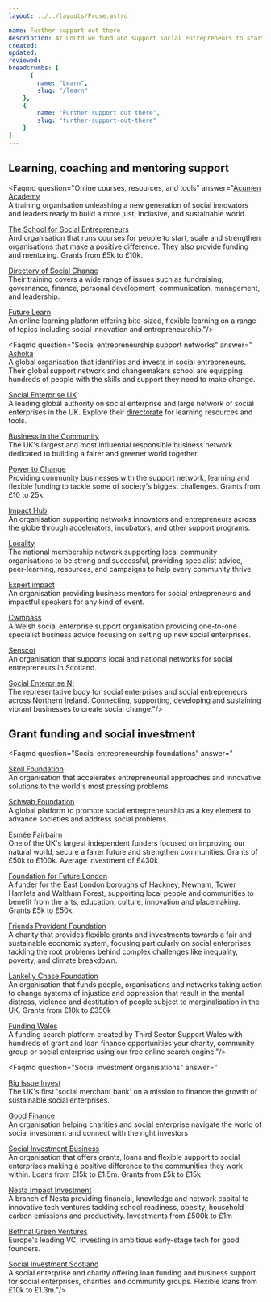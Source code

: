 ```yaml
---
layout: ../../layouts/Prose.astro

name: Further support out there
description: At UnLtd we fund and support social entrepreneurs to start up and scale their impact, but we don't work in siloes. The social entrepreneurship ecosystem is vast, and we want to help you find the right support for you and your enterprise.
created: 
updated: 
reviewed: 
breadcrumbs: [
      {
        name: "Learn",
        slug: "/learn"
    },
    {
        name: "Further support out there",
        slug: "further-support-out-there"
    }
]
---
```



## Learning, coaching and mentoring support

<Faqmd question="Online courses, resources, and tools" answer="[Acumen Academy](https://acumenacademy.org)
<br>A training organisation unleashing a new generation of social innovators and leaders ready to build a more just, inclusive, and sustainable world.

[The School for Social Entrepreneurs](https://the-sse.org)
<br>And organisation that runs courses for people to start, scale and strengthen organisations that make a positive difference. They also provide funding and mentoring. Grants from £5k to £10k.

[Directory of Social Change](https://www.dsc.org.uk/training)
<br>Their training covers a wide range of issues such as fundraising, governance, finance, personal development, communication, management, and leadership.

[Future Learn](https://www.futurelearn.com/info/courses/social-enterprise-idea-action/0/steps/146060)
<br>An online learning platform offering bite-sized, flexible learning on a range of topics including social innovation and entrepreneurship."/>

<Faqmd question="Social entrepreneurship support networks" answer="
[Ashoka](http://uk.ashoka.org)
<br>A global organisation that identifies and invests in social entrepreneurs. Their global support network and changemakers school are equipping hundreds of people with the skills and support they need to make change.

[Social Enterprise UK](https://www.socialenterprise.org.uk)
<br>A leading global authority on social enterprise and large network of social enterprises in the UK. Explore their [directorate](https://directory.socialenterprise.org.uk/s/) for learning resources and tools.

[Business in the Community](https://www.socialenterprisemark.org.uk)
<br>The UK's largest and most influential responsible business network dedicated to building a fairer and greener world together.

[Power to Change](https://www.powertochange.org.uk)
<br>Providing community businesses with the support network, learning and flexible funding to tackle some of society's biggest challenges. Grants from £10 to 25k.

[Impact Hub](http://www.impacthub.net)
<br>An organisation supporting networks innovators and entrepreneurs across the globe through accelerators, incubators, and other support programs.

[Locality](https://locality.org.uk)
<br>The national membership network supporting local community organisations to be strong and successful, providing specialist advice, peer-learning, resources, and campaigns to help every community thrive

[Expert impact](https://www.expertimpact.com)
<br>An organisation providing business mentors for social entrepreneurs and impactful speakers for any kind of event.

[Cwmpass](https://cwmpas.coop/what-we-do/services/social-business-wales-new-start)
<br>A Welsh social enterprise support organisation providing one-to-one specialist business advice focusing on setting up new social enterprises.

[Senscot](http://www.senscot.net)
<br>An organisation that supports local and national networks for social entrepreneurs in Scotland.

[Social Enterprise NI](https://www.socialenterpriseni.org)
<br>The representative body for social enterprises and social entrepreneurs across Northern Ireland. Connecting, supporting, developing and sustaining vibrant businesses to create social change."/>

## Grant funding and social investment

<Faqmd question="Social entrepreneurship foundations" answer="

[Skoll Foundation](http://www.skollfoundation.org)
<br>An organisation that accelerates entrepreneurial approaches and innovative solutions to the world's most pressing problems.

[Schwab Foundation](http://www.schwabfound.org)
<br>A global platform to promote social entrepreneurship as a key element to advance societies and address social problems.

[Esmée Fairbairn](https:/esmeefairbairn.org.uk)
<br>One of the UK's largest independent funders focused on improving our natural world, secure a fairer future and strengthen communities. Grants of £50k to £100k. Average investment of £430k

[Foundation for Future London](https://future.london)
<br>A funder for the East London boroughs of Hackney, Newham, Tower Hamlets and Waltham Forest, supporting local people and communities to benefit from the arts, education, culture, innovation and placemaking. Grants £5k to £50k.

[Friends Provident Foundation](https://www.friendsprovidentfoundation.org)
<br>A charity that provides flexible grants and investments towards a fair and sustainable economic system, focusing particularly on social enterprises tackling the root problems behind complex challenges like inequality, poverty, and climate breakdown.

[Lankelly Chase Foundation](https://lankellychase.org.uk)
<br>An organisation that funds people, organisations and networks taking action to change systems of injustice and oppression that result in the mental distress, violence and destitution of people subject to marginalisation in the UK. Grants from £10k to £350k

[Funding Wales](https://funding.cymru)
<br>A funding search platform created by Third Sector Support Wales with hundreds of grant and loan finance opportunities your charity, community group or social enterprise using our free online search engine."/>

<Faqmd question="Social investment organisations" answer="

[Big Issue Invest ](https://www.bigissue.com/invest)
<br>The UK's first 'social merchant bank' on a mission to finance the growth of sustainable social enterprises.

[Good Finance](https://www.goodfinance.org.uk)
<br>An organisation helping charities and social enterprise navigate the world of social investment and connect with the right investors

[Social Investment Business](https://www.sibgroup.org.uk)
<br>An organisation that offers grants, loans and flexible support to social enterprises making a positive difference to the communities they work within. Loans from £15k to £1.5m. Grants from £5k to £15k

[Nesta Impact Investment](https://www.nesta.org.uk/project/impact-investments)
<br>A branch of Nesta providing financial, knowledge and network capital to innovative tech ventures tackling school readiness, obesity, household carbon emissions and productivity. Investments from £500k to £1m

[Bethnal Green Ventures](https://bethnalgreenventures.com)
<br>Europe's leading VC, investing in ambitious early-stage tech for good founders.

[Social Investment Scotland](https://www.socialinvestmentscotland.com)
<br>A social enterprise and charity offering loan funding and business support for social enterprises, charities and community groups. Flexible loans from £10k to £1.3m."/>